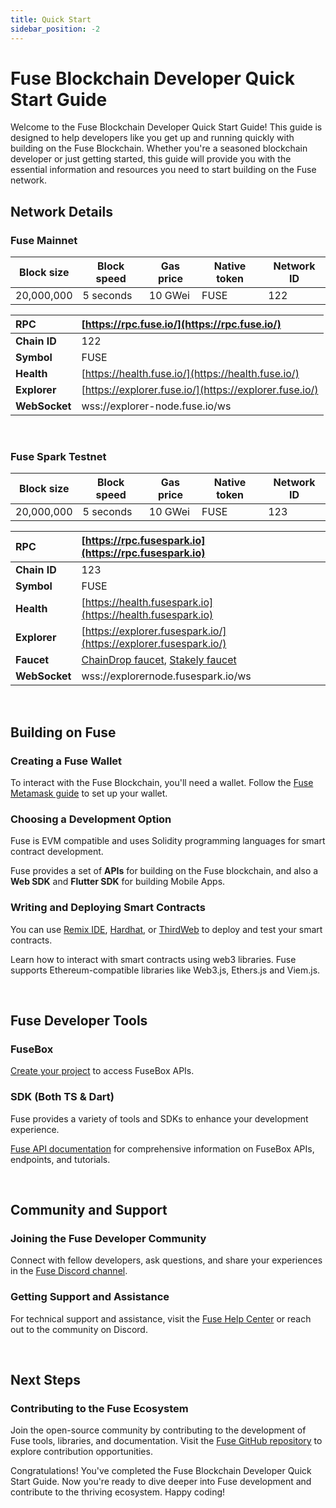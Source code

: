 ```yaml
---
title: Quick Start
sidebar_position: -2
---
```


# Fuse Blockchain Developer Quick Start Guide

Welcome to the Fuse Blockchain Developer Quick Start Guide! This guide is designed to help developers like you get up and running quickly with building on the Fuse Blockchain. Whether you're a seasoned blockchain developer or just getting started, this guide will provide you with the essential information and resources you need to start building on the Fuse network.

## Network Details

### Fuse Mainnet

| Block size | Block speed | Gas price | Native token | Network ID |
| ---------- | ----------- | --------- | ------------ | ---------- |
| 20,000,000 | 5 seconds   | 10 GWei   | FUSE         | 122        |

| **RPC**       | [https://rpc.fuse.io/](https://rpc.fuse.io/)​          |
| :------------ | :----------------------------------------------------- |
| **Chain ID**  | 122                                                    |
| **Symbol**    | FUSE                                                   |
| **Health**    | [https://health.fuse.io/](https://health.fuse.io/)     |
| **Explorer**  | [https://explorer.fuse.io/](https://explorer.fuse.io/) |
| **WebSocket** | wss://explorer-node.fuse.io/ws                         |

<p>&nbsp;</p>

### Fuse Spark Testnet

| Block size | Block speed | Gas price | Native token | Network ID |
| ---------- | ----------- | --------- | ------------ | ---------- |
| 20,000,000 | 5 seconds   | 10 GWei   | FUSE         | 123        |


| **RPC**       | [https://rpc.fusespark.io](https://rpc.fusespark.io)                                                                                                                                 |
| :------------ | :----------------------------------------------------------------------------------------------------------------------------------------------------------------------------------- |
| **Chain ID**  | 123                                                                                                                                                                                  |
| **Symbol**    | FUSE                                                                                                                                                                                 |
| **Health**    | [https://health.fusespark.io](https://health.fusespark.io)                                                                                                                           |
| **Explorer**  | [https://explorer.fusespark.io/](https://explorer.fusespark.io/)                                                                                                                     |
| **Faucet**    | [ChainDrop faucet](https://chaindrop.org/?chainid=123&token=0xeeeeeeeeeeeeeeeeeeeeeeeeeeeeeeeeeeeeeeee "ChainDrop faucet"), [Stakely faucet](https://stakely.io/en/faucet/fuse-fuse) |
| **WebSocket** | wss://explorernode.fusespark.io/ws                                                                                                                                                   |

<p>&nbsp;</p>

## Building on Fuse

### Creating a Fuse Wallet

To interact with the Fuse Blockchain, you'll need a wallet. Follow the [Fuse Metamask guide](../basics/intro-to-fuse/tutorialsOverview) to set up your wallet.


### Choosing a Development Option

Fuse is EVM compatible and uses Solidity programming languages for smart contract development.

Fuse provides a set of **APIs** for building on the Fuse blockchain, and also a **Web SDK** and **Flutter SDK** for building Mobile Apps.

### Writing and Deploying Smart Contracts

You can use [Remix IDE](../developers/deploying-smart-contracts/using-remix-and-metamask), [Hardhat](../developers/deploying-smart-contracts/using-hardhat), or [ThirdWeb](../developers/deploying-smart-contracts/using-thirdweb) to deploy and test your smart contracts.

Learn how to interact with smart contracts using web3 libraries. Fuse supports Ethereum-compatible libraries like Web3.js, Ethers.js and Viem.js.

<p>&nbsp;</p>

## Fuse Developer Tools

### FuseBox

[Create your project](https://console.fuse.io/build) to access FuseBox APIs.

### SDK (Both TS & Dart)

Fuse provides a variety of tools and SDKs to enhance your development experience.

[Fuse API documentation](../api-introduction) for comprehensive information on FuseBox APIs, endpoints, and tutorials.

<p>&nbsp;</p>

## Community and Support

### Joining the Fuse Developer Community

Connect with fellow developers, ask questions, and share your experiences in the [Fuse Discord channel](https://discord.gg/ZRJc7QW).

### Getting Support and Assistance

For technical support and assistance, visit the [Fuse Help Center](https://help.fuse.io/) or reach out to the community on Discord.

<p>&nbsp;</p>

## Next Steps

### Contributing to the Fuse Ecosystem

Join the open-source community by contributing to the development of Fuse tools, libraries, and documentation. Visit the [Fuse GitHub repository](https://github.com/fuseio) to explore contribution opportunities.

Congratulations! You've completed the Fuse Blockchain Developer Quick Start Guide. Now you're ready to dive deeper into Fuse development and contribute to the thriving ecosystem. Happy coding!
